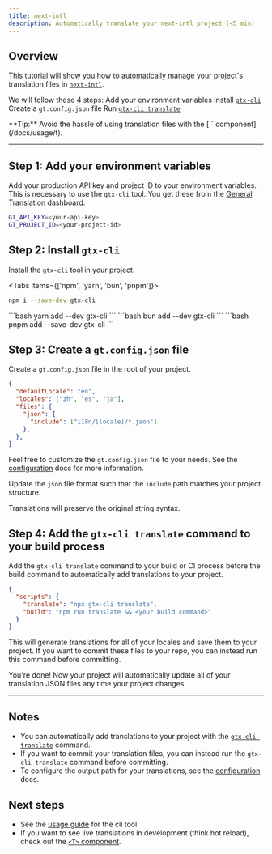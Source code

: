 ```yaml
---
title: next-intl
description: Automatically translate your next-intl project (<5 min)
---
```


## Overview

This tutorial will show you how to automatically manage your project's translation files in [`next-intl`](https://next-intl.dev/).

We will follow these 4 steps:
<Steps>
  <Step>
    Add your environment variables
  </Step>
  <Step>
    Install [`gtx-cli`](/docs/cli)
  </Step>
  <Step>
    Create a `gt.config.json` file
  </Step>
  <Step>
    Run [`gtx-cli translate`](/docs/cli/translate#translate-json)
  </Step>
</Steps>

<Callout>
  **Tip:**
  Avoid the hassle of using translation files with the [`<T>` component](/docs/usage/t).
</Callout>

---

## Step 1: Add your environment variables

Add your production API key and project ID to your environment variables.
This is necessary to use the `gtx-cli` tool.
You get these from the [General Translation dashboard](https://generaltranslation.com/dashboard).

```bash title=".env"
GT_API_KEY=<your-api-key>
GT_PROJECT_ID=<your-project-id>
```

## Step 2: Install `gtx-cli`

Install the `gtx-cli` tool in your project.

<Tabs items={['npm', 'yarn', 'bun', 'pnpm']}>
  <Tab value="npm">
  ```bash 
  npm i --save-dev gtx-cli
  ``` 
  </Tab>
  <Tab value="yarn">
  ```bash 
  yarn add --dev gtx-cli
  ```
  </Tab>

  <Tab value="bun">
  ```bash 
  bun add --dev gtx-cli
  ```
  </Tab>
  <Tab value="pnpm">
  ```bash 
  pnpm add --save-dev gtx-cli
  ```
  </Tab>
</Tabs>

## Step 3: Create a `gt.config.json` file

Create a `gt.config.json` file in the root of your project.

```json title="gt.config.json" copy
{
  "defaultLocale": "en",
  "locales": ["zh", "es", "ja"],
  "files": {
    "json": {
      "include": ["i18n/[locale]/*.json"]
    },
  },
}
```
Feel free to customize the `gt.config.json` file to your needs. See the [configuration](/docs/cli/reference/config) docs for more information.

Update the `json` file format such that the `include` path matches your project structure.

<Callout>
  Translations will preserve the original string syntax.
</Callout>

## Step 4: Add the `gtx-cli translate` command to your build process

Add the `gtx-cli translate` command to your build or CI process before the build command to automatically add translations to your project.

```json title="package.json"
{
  "scripts": {
    "translate": "npx gtx-cli translate",
    "build": "npm run translate && <your build command>"
  }
}
```
This will generate translations for all of your locales and save them to your project.
If you want to commit these files to your repo, you can instead run this command before committing.


You're done! Now your project will automatically update all of your translation JSON files any time your project changes.

---

## Notes
 * You can automatically add translations to your project with the [`gtx-cli translate`](/docs/cli/translate#translate-json) command.
 * If you want to commit your translation files, you can instead run the `gtx-cli translate` command before committing.
 * To configure the output path for your translations, see the [configuration](/docs/cli/reference/config) docs.

## Next steps
 * See the [usage guide](/docs/cli/reference/usage) for the cli tool.
 * If you want to see live translations in development (think hot reload), check out the [`<T>` component](/docs/usage/t).